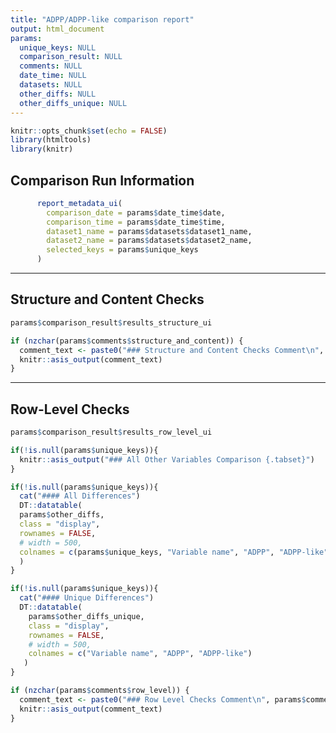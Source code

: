 ```yaml
---
title: "ADPP/ADPP-like comparison report"
output: html_document
params:
  unique_keys: NULL
  comparison_result: NULL
  comments: NULL
  date_time: NULL
  datasets: NULL
  other_diffs: NULL
  other_diffs_unique: NULL
---
```


```r
knitr::opts_chunk$set(echo = FALSE)
library(htmltools)
library(knitr)

```



## Comparison Run Information

```r
      report_metadata_ui(
        comparison_date = params$date_time$date,
        comparison_time = params$date_time$time,
        dataset1_name = params$datasets$dataset1_name,
        dataset2_name = params$datasets$dataset2_name,
        selected_keys = params$unique_keys
      )
```

---


## Structure and Content Checks

```r
params$comparison_result$results_structure_ui

if (nzchar(params$comments$structure_and_content)) {
  comment_text <- paste0("### Structure and Content Checks Comment\n", params$comments$structure_and_content)
  knitr::asis_output(comment_text)
}
```

---


## Row-Level Checks

```r

params$comparison_result$results_row_level_ui


```

```r
if(!is.null(params$unique_keys)){
  knitr::asis_output("### All Other Variables Comparison {.tabset}")
}
```
<!-- ### All Other Variables Comparison {.tabset} -->

```r

if(!is.null(params$unique_keys)){
  cat("#### All Differences")
  DT::datatable(
  params$other_diffs,
  class = "display",
  rownames = FALSE,
  # width = 500,
  colnames = c(params$unique_keys, "Variable name", "ADPP", "ADPP-like")
  )
}

```

```r
if(!is.null(params$unique_keys)){
  cat("#### Unique Differences")
  DT::datatable(
    params$other_diffs_unique,
    class = "display",
    rownames = FALSE,
    # width = 500,
    colnames = c("Variable name", "ADPP", "ADPP-like")
   )
}
```

```r
if (nzchar(params$comments$row_level)) {
  comment_text <- paste0("### Row Level Checks Comment\n", params$comments$row_level)
  knitr::asis_output(comment_text)
}


```



